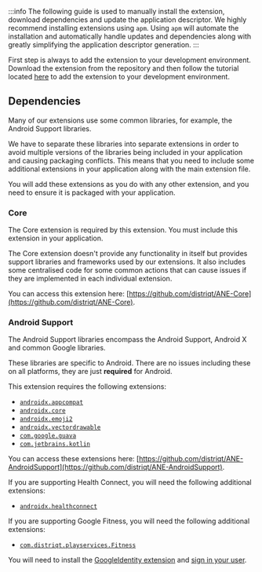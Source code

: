 
:::info
The following guide is used to manually install the extension, download dependencies and update the application descriptor. We highly recommend installing extensions using `apm`. Using `apm` will automate the installation and automatically handle updates and dependencies along with greatly simplifying the application descriptor generation.
:::


First step is always to add the extension to your development environment. Download the extension from the repository and then follow the tutorial located [here](/docs/tutorials/getting-started) to add the extension to your development environment.




## Dependencies

Many of our extensions use some common libraries, for example, the Android Support libraries.

We have to separate these libraries into separate extensions in order to avoid multiple versions of the libraries being included in your application and causing packaging conflicts. This means that you need to include some additional extensions in your application along with the main extension file.

You will add these extensions as you do with any other extension, and you need to ensure it is packaged with your application.


### Core 

The Core extension is required by this extension. You must include this extension in your application.

The Core extension doesn't provide any functionality in itself but provides support libraries and frameworks used by our extensions.
It also includes some centralised code for some common actions that can cause issues if they are implemented in each individual extension.

You can access this extension here: [https://github.com/distriqt/ANE-Core](https://github.com/distriqt/ANE-Core).



### Android Support

The Android Support libraries encompass the Android Support, Android X and common Google libraries.

These libraries are specific to Android. There are no issues including these on all platforms, they are just **required** for Android.

This extension requires the following extensions:

- [`androidx.appcompat`](https://github.com/distriqt/ANE-AndroidSupport/raw/master/lib/androidx.appcompat.ane)
- [`androidx.core`](https://github.com/distriqt/ANE-AndroidSupport/raw/master/lib/androidx.core.ane)
- [`androidx.emoji2`](https://github.com/distriqt/ANE-AndroidSupport/raw/master/lib/androidx.emoji2.ane)
- [`androidx.vectordrawable`](https://github.com/distriqt/ANE-AndroidSupport/raw/master/lib/androidx.vectordrawable.ane)
- [`com.google.guava`](https://github.com/distriqt/ANE-AndroidSupport/raw/master/lib/com.google.guava.ane)
- [`com.jetbrains.kotlin`](https://github.com/distriqt/ANE-AndroidSupport/raw/master/lib/com.jetbrains.kotlin.ane)


You can access these extensions here: [https://github.com/distriqt/ANE-AndroidSupport](https://github.com/distriqt/ANE-AndroidSupport).



If you are supporting Health Connect, you will need the following additional extensions:

- [`androidx.healthconnect`](https://github.com/distriqt/ANE-AndroidSupport/raw/master/lib/androidx.healthconnect.ane)


If you are supporting Google Fitness, you will need the following additional extensions:

- [`com.distriqt.playservices.Fitness`](https://github.com/distriqt/ANE-GooglePlayServices/raw/master/lib/com.distriqt.playservices.Fitness.ane)


You will need to install the [GoogleIdentity extension](/docs/googleidentity/) and [sign in your user](../authorisation.md#users).


